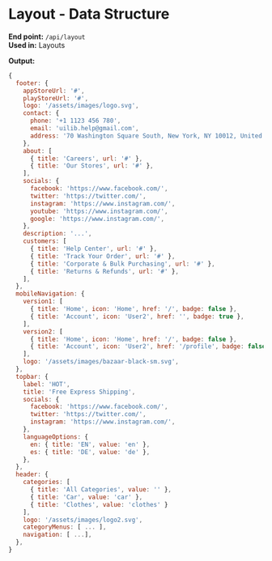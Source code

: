 # Layout - Data Structure

**End point:** `/api/layout`  
**Used in:** Layouts

**Output:**

```js
{
  footer: {
    appStoreUrl: '#',
    playStoreUrl: '#',
    logo: '/assets/images/logo.svg',
    contact: {
      phone: '+1 1123 456 780',
      email: 'uilib.help@gmail.com',
      address: '70 Washington Square South, New York, NY 10012, United States',
    },
    about: [
      { title: 'Careers', url: '#' },
      { title: 'Our Stores', url: '#' },
    ],
    socials: {
      facebook: 'https://www.facebook.com/',
      twitter: 'https://twitter.com/',
      instagram: 'https://www.instagram.com/',
      youtube: 'https://www.instagram.com/',
      google: 'https://www.instagram.com/',
    },
    description: '...',
    customers: [
      { title: 'Help Center', url: '#' },
      { title: 'Track Your Order', url: '#' },
      { title: 'Corporate & Bulk Purchasing', url: '#' },
      { title: 'Returns & Refunds', url: '#' },
    ],
  },
  mobileNavigation: {
    version1: [
      { title: 'Home', icon: 'Home', href: '/', badge: false },
      { title: 'Account', icon: 'User2', href: '', badge: true },
    ],
    version2: [
      { title: 'Home', icon: 'Home', href: '/', badge: false },
      { title: 'Account', icon: 'User2', href: '/profile', badge: false },
    ],
    logo: '/assets/images/bazaar-black-sm.svg',
  },
  topbar: {
    label: 'HOT',
    title: 'Free Express Shipping',
    socials: {
      facebook: 'https://www.facebook.com/',
      twitter: 'https://twitter.com/',
      instagram: 'https://www.instagram.com/',
    },
    languageOptions: {
      en: { title: 'EN', value: 'en' },
      es: { title: 'DE', value: 'de' },
    },
  },
  header: {
    categories: [
      { title: 'All Categories', value: '' },
      { title: 'Car', value: 'car' },
      { title: 'Clothes', value: 'clothes' }
    ],
    logo: '/assets/images/logo2.svg',
    categoryMenus: [ ... ],
    navigation: [ ...],
  },
}
```
